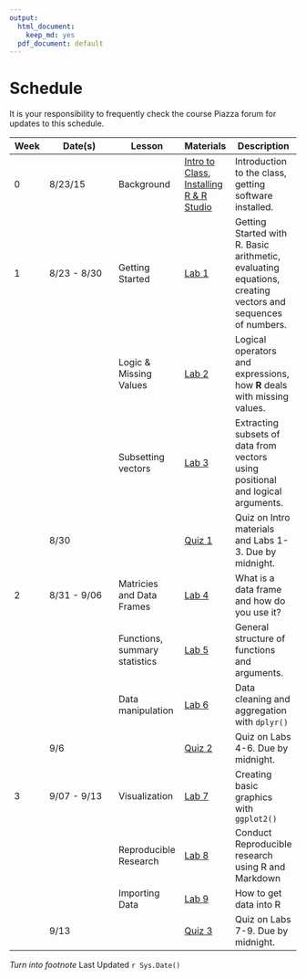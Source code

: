 ```yaml
---
output:
  html_document:
    keep_md: yes
  pdf_document: default
---
```


# Schedule

It is your responsibility to frequently check the course Piazza forum for updates to this schedule.



| Week  | Date(s)  |  Lesson | Materials  |  Description |
|---|----------|---|---|---|
| 0 | 8/23/15  | Background  | [Intro to Class](/lecture_notes/0_1_-_Intro_to_the_class.pdf), [Installing R & R Studio]("/lecture_notes/0_2_-_Setup_R_and_R_Studio.pdf")  | Introduction to the class, getting software installed.  |
| 1 | 8/23 - 8/30  | Getting Started | [Lab 1](labs/Lab1_-_Getting Started in R.pdf)  | Getting Started with R. Basic arithmetic, evaluating equations, creating vectors and sequences of numbers.|
|   |   | Logic & Missing Values | [Lab 2](labs/Lab2_-_Logic_and_Missing_Data.pdf)  | Logical operators and expressions, how **R** deals with missing values. | 
|   |   | Subsetting vectors | [Lab 3](link)  | Extracting subsets of data from vectors using positional and logical arguments. |
|   | 8/30  |   | [Quiz 1](link)  | Quiz on Intro materials and Labs 1-3. Due by midnight. |
| 2 | 8/31 - 9/06  | Matricies and Data Frames | [Lab 4](link)  | What is a data frame and how do you use it?  |
|   |   | Functions, summary statistics | [Lab 5](link)  | General structure of functions and arguments.  |
|   |   | Data manipulation | [Lab 6](link)  | Data cleaning and aggregation with `dplyr()`  |
|   | 9/6  |  | [Quiz 2](link)  | Quiz on Labs 4-6. Due by midnight. |
| 3 | 9/07 - 9/13  | Visualization | [Lab 7](link)  | Creating basic graphics with `ggplot2()` |
|   |   | Reproducible Research | [Lab 8](link)  | Conduct Reproducible research using R and Markdown  |
|   |   | Importing Data | [Lab 9](link)  | How to get data into R |
|   | 9/13 |    | [Quiz 3](link)  | Quiz on Labs 7-9. Due by midnight. |

_Turn into footnote_ Last Updated `r Sys.Date()`
